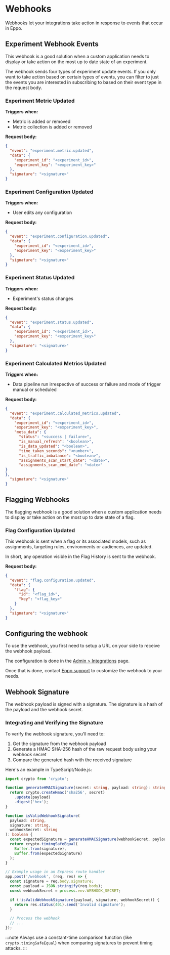 # Webhooks

Webhooks let your integrations take action in response to events that occur in Eppo. 

## Experiment Webhook Events

This webhook is a good solution when a custom application needs to display or take action on the most up to date state of an experiment.

The webhook sends four types of experiment update events. If you only want to take action based on certain types of events, 
you can filter to just the events you are interested in subscribing to based on their event type in the request body.

### Experiment Metric Updated
**Triggers when:**
- Metric is added or removed
- Metric collection is added or removed

**Request body:**

```json
{
  "event": "experiment.metric.updated",
  "data": {
    "experiment_id": "<experiment_id>",
    "experiment_key": "<experiment_key>"
  },
  "signature": "<signature>"
}
```

### Experiment Configuration Updated
**Triggers when:**
- User edits any configuration

**Request body:**

```json
{
  "event": "experiment.configuration.updated",
  "data": {
    "experiment_id": "<experiment_id>",
    "experiment_key": "<experiment_key>"
  },
  "signature": "<signature>"
}
```

### Experiment Status Updated
**Triggers when:**
- Experiment's status changes

**Request body:**

```json
{
  "event": "experiment.status.updated",
  "data": {
    "experiment_id": "<experiment_id>",
    "experiment_key": "<experiment_key>"
  },
  "signature": "<signature>"
}
```

### Experiment Calculated Metrics Updated
**Triggers when:**
- Data pipeline run irrespective of success or failure and mode of trigger manual or scheduled


**Request body:**

```json
{
  "event": "experiment.calculated_metrics.updated",
  "data": {
    "experiment_id": "<experiment_id>",
    "experiment_key": "<experiment_key>",
    "meta_data": {
      "status": "<success | failure>",
      "is_manual_refresh": "<boolean>",
      "is_data_updated": "<boolean>",
      "time_taken_seconds": "<number>",
      "is_traffic_imbalance": "<boolean>",
      "assignments_scan_start_date": "<date>",
      "assignments_scan_end_date": "<date>"
}
},
  "signature": "<signature>"
}
```

## Flagging Webhooks

The flagging webhook is a good solution when a custom application needs to display 
or take action on the most up to date state of a flag.

### Flag Configuration Updated

This webhook is sent when a flag or its associated models, such as assignments, targeting rules, environments or audiences, are updated.

In short, any operation visible in the Flag History is sent to the webhook.

**Request body:**

```json
{
  "event": "flag.configuration.updated",
  "data": {
    "flag": {
      "id": "<flag_id>",
      "key": "<flag_key>"
    }
  },
  "signature": "<signature>"
}
```

## Configuring the webhook

To use the webhook, you first need to setup a URL on your side to receive the webhook payload.

The configuration is done in the [Admin > Integrations](https://eppo.cloud/admin/integrations) page.

Once that is done, contact [Eppo support](emailto:support@geteppo.com) to customize the webhook to your needs.

## Webhook Signature

The webhook payload is signed with a signature. The signature is a hash of the payload and the webhook secret.

### Integrating and Verifying the Signature

To verify the webhook signature, you'll need to:

1. Get the signature from the webhook payload
2. Generate a HMAC SHA-256 hash of the raw request body using your webhook secret
3. Compare the generated hash with the received signature

Here's an example in TypeScript/Node.js:

```typescript
import crypto from 'crypto';

function generateHMACSignature(secret: string, payload: string): string {
  return crypto.createHmac('sha256', secret)
    .update(payload)
    .digest('hex');
}

function isValidWebhookSignature(
  payload: string,
  signature: string,
  webhookSecret: string
): boolean {
  const expectedSignature = generateHMACSignature(webhookSecret, payload);
  return crypto.timingSafeEqual(
    Buffer.from(signature),
    Buffer.from(expectedSignature)
  );
}

// Example usage in an Express route handler
app.post('/webhook', (req, res) => {
  const signature = req.body.signature;
  const payload = JSON.stringify(req.body);
  const webhookSecret = process.env.WEBHOOK_SECRET;

  if (!isValidWebhookSignature(payload, signature, webhookSecret)) {
    return res.status(401).send('Invalid signature');
  }

  // Process the webhook
  // ...
});
```

:::note
Always use a constant-time comparison function (like `crypto.timingSafeEqual`) when comparing signatures to prevent timing attacks.
:::
